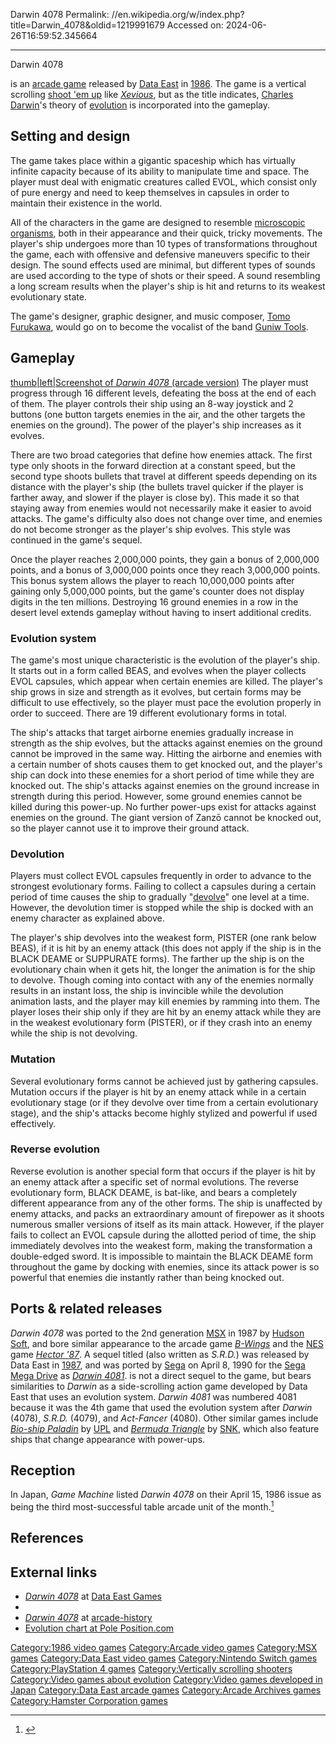 Darwin 4078
Permalink: //en.wikipedia.org/w/index.php?title=Darwin_4078&oldid=1219991679
Accessed on: 2024-06-26T16:59:52.345664



------
Darwin 4078
{{short description|1986 video arcade game}}
{{more citations needed|date=August 2008}}

{{Infobox video game
| title= Darwin 4078
| image= Darwin4078 arcadeflyer.PNG
| caption= Japanese arcade flyer of Darwin 4078.
| developer= [[Data East]]
| publisher= [[Data East]] (arcade)<br>[[Hudson Soft|Hudson]] (MSX)
| designer= [[Tomo Furukawa]]
| released= {{vgrelease|JP|March 1986<ref>{{cite web|url=http://www.dataeast-corp.co.jp/dev/license/license2.htm|archive-url=https://web.archive.org/web/20010423042028/http://www.dataeast-corp.co.jp/dev/license/license2.htm|url-status=dead|archive-date=2001-04-23|title=ライセンス一覧表|publisher=[[Data East]]}}</ref>}}
| genre= [[Shoot 'em up]]
| modes= [[Single-player]]
| platforms= [[Arcade game|Arcade]]<br>[[MSX]]
}}

{{nihongo|'''''Darwin 4078'''''|ダーウィン4078|dāwin yon zero nana hachi}} is an [[arcade game]] released by [[Data East]] in [[1986 in video gaming|1986]]. The game is a vertical scrolling [[shoot 'em up]] like ''[[Xevious]]'', but as the title indicates, [[Charles Darwin]]'s theory of [[evolution]] is incorporated into the gameplay.

==Setting and design==
The game takes place within a gigantic spaceship which has virtually infinite capacity because of its ability to manipulate time and space. The player must deal with enigmatic creatures called EVOL, which consist only of pure energy and need to keep themselves in capsules in order to maintain their existence in the world.

All of the characters in the game are designed to resemble [[microorganism|microscopic organisms]], both in their appearance and their quick, tricky movements. The player's ship undergoes more than 10 types of transformations throughout the game, each with offensive and defensive maneuvers specific to their design. The sound effects used are minimal, but different types of sounds are used according to the type of shots or their speed. A sound resembling a long scream results when the player's ship is hit and returns to its weakest evolutionary state.

The game's designer, graphic designer, and music composer, [[Tomo Furukawa]], would go on to become the vocalist of the band [[Guniw Tools]].

==Gameplay==
[[image:Darwin 4078.png|thumb|left|Screenshot of ''Darwin 4078'' (arcade version)]]
The player must progress through 16 different levels, defeating the boss at the end of each of them. The player controls their ship using an 8-way joystick and 2 buttons (one button targets enemies in the air, and the other targets the enemies on the ground). The power of the player's ship increases as it evolves.

There are two broad categories that define how enemies attack. The first type only shoots in the forward direction at a constant speed, but the second type shoots bullets that travel at different speeds depending on its distance with the player's ship (the bullets travel quicker if the player is farther away, and slower if the player is close by). This made it so that staying away from enemies would not necessarily make it easier to avoid attacks. The game's difficulty also does not change over time, and enemies do not become stronger as the player's ship evolves. This style was continued in the game's sequel.

Once the player reaches 2,000,000 points, they gain a bonus of 2,000,000 points, and a bonus of 3,000,000 points once they reach 3,000,000 points. This bonus system allows the player to reach 10,000,000 points after gaining only 5,000,000 points, but the game's counter does not display digits in the ten millions. Destroying 16 ground enemies in a row in the desert level extends gameplay without having to insert additional credits.

===Evolution system===
The game's most unique characteristic is the evolution of the player's ship. It starts out in a form called BEAS, and evolves when the player collects EVOL capsules, which appear when certain enemies are killed. The player's ship grows in size and strength as it evolves, but certain forms may be difficult to use effectively, so the player must pace the evolution properly in order to succeed. There are 19 different evolutionary forms in total.

The ship's attacks that target airborne enemies gradually increase in strength as the ship evolves, but the attacks against enemies on the ground cannot be improved in the same way. Hitting the airborne {{nihongo|Nyoiarei|ニョイアレイ}} and {{nihongo|Zanzō|ザンゾー}} enemies with a certain number of shots causes them to get knocked out, and the player's ship can dock into these enemies for a short period of time while they are knocked out. The ship's attacks against enemies on the ground increase in strength during this period. However, some ground enemies cannot be killed during this power-up. No further power-ups exist for attacks against enemies on the ground. The giant version of Zanzō cannot be knocked out, so the player cannot use it to improve their ground attack.

===Devolution===
Players must collect EVOL capsules frequently in order to advance to the strongest evolutionary forms. Failing to collect a capsules during a certain period of time causes the ship to gradually "[[Biological devolution|devolve]]" one level at a time. However, the devolution timer is stopped while the ship is docked with an enemy character as explained above.

The player's ship devolves into the weakest form, PISTER (one rank below BEAS), if it is hit by an enemy attack (this does not apply if the ship is in the BLACK DEAME or SUPPURATE forms). The farther up the ship is on the evolutionary chain when it gets hit, the longer the animation is for the ship to devolve. Though coming into contact with any of the enemies normally results in an instant loss, the ship is invincible while the devolution animation lasts, and the player may kill enemies by ramming into them. The player loses their ship only if they are hit by an enemy attack while they are in the weakest evolutionary form (PISTER), or if they crash into an enemy while the ship is not devolving.

===Mutation===
Several evolutionary forms cannot be achieved just by gathering capsules. Mutation occurs if the player is hit by an enemy attack while in a certain evolutionary stage (or if they devolve over time from a certain evolutionary stage), and the ship's attacks become highly stylized and powerful if used effectively.

===Reverse evolution===
Reverse evolution is another special form that occurs if the player is hit by an enemy attack after a specific set of normal evolutions. The reverse evolutionary form, BLACK DEAME, is bat-like, and bears a completely different appearance from any of the other forms. The ship is unaffected by enemy attacks, and packs an extraordinary amount of firepower as it shoots numerous smaller versions of itself as its main attack. However, if the player fails to collect an EVOL capsule during the allotted period of time, the ship immediately devolves into the weakest form, making the transformation a double-edged sword. It is impossible to maintain the BLACK DEAME form throughout the game by docking with enemies, since its attack power is so powerful that enemies die instantly rather than being knocked out.

==Ports & related releases==
''Darwin 4078'' was ported to the 2nd generation [[MSX]] in 1987 by [[Hudson Soft]], and bore similar appearance to the arcade game ''[[B-Wings]]'' and the [[Nintendo Entertainment System|NES]] game ''[[Hector '87]]''. A sequel titled {{nihongo|''[[SRD: Super Real Darwin]]''|SRDスーパー・リアル・ダーウィン|SRD: Sūpā Riaru Dāwin}} (also written as ''S.R.D.'') was released by Data East in [[1987 in video gaming|1987]], and was ported by [[Sega]] on April 8, 1990 for the [[Sega Mega Drive]] as ''[[Darwin 4081]]''. {{nihongo|''[[Act-Fancer: Cybernetick Hyper Weapon]]''|アクトフェンサー|akuto fensā}} is not a direct sequel to the game, but bears similarities to ''Darwin'' as a side-scrolling action game developed by Data East that uses an evolution system. ''Darwin 4081'' was numbered 4081 because it was the 4th game that used the evolution system after ''Darwin'' (4078), ''S.R.D.'' (4079), and ''Act-Fancer'' (4080). Other similar games include ''[[Bio-ship Paladin]]'' by [[UPL Co., Ltd|UPL]] and ''[[Bermuda Triangle (video game)|Bermuda Triangle]]'' by [[SNK Playmore|SNK]], which also feature ships that change appearance with power-ups.

== Reception ==
In Japan, ''Game Machine'' listed ''Darwin 4078'' on their April 15, 1986 issue as being the third most-successful table arcade unit of the month.<ref>{{cite magazine|title=Game Machine's Best Hit Games 25 - テーブル型TVゲーム機 (Table Videos)|magazine=[[:ja:ゲームマシン|Game Machine]]|issue=282|publisher=[[:ja:アミューズメント通信社|Amusement Press, Inc.]]|date=15 April 1986|page=21|lang=ja}}</ref>

==References==
<references/>

==External links==
*[http://dataeastgames.com/?p=194 ''Darwin 4078''] at [https://web.archive.org/web/20110907135906/http://dataeastgames.com/ Data East Games]
*{{KLOV game|id=7527}}
*[http://www.arcade-history.com/index.php?page=detail&id=597 ''Darwin 4078''] at [http://www.arcade-history.com/ arcade-history]
*[http://p-position.com/mujina/deco/4078/4078.html Evolution chart at Pole Position.com] {{Webarchive|url=https://web.archive.org/web/20080222134511/http://p-position.com/mujina/deco/4078/4078.html |date=2008-02-22 }} {{in lang|ja}}

[[Category:1986 video games]]
[[Category:Arcade video games]]
[[Category:MSX games]]
[[Category:Data East video games]]
[[Category:Nintendo Switch games]]
[[Category:PlayStation 4 games]]
[[Category:Vertically scrolling shooters]]
[[Category:Video games about evolution]]
[[Category:Video games developed in Japan]]
[[Category:Data East arcade games]]
[[Category:Arcade Archives games]]
[[Category:Hamster Corporation games]]